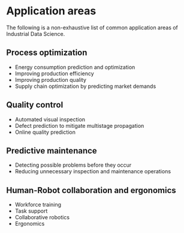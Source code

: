 # Application areas {#sec-0-applications}
::: {.callout-note}
The following is a non-exhaustive list of common application areas of Industrial Data Science.
:::

## Process optimization
- Energy consumption prediction and optimization
- Improving production efficiency
- Improving production quality
- Supply chain optimization by predicting market demands

## Quality control
- Automated visual inspection
- Defect prediction to mitigate multistage propagation
- Online quality prediction

## Predictive maintenance
- Detecting possible problems before they occur
- Reducing unnecessary inspection and maintenance operations

## Human-Robot collaboration and ergonomics
- Workforce training
- Task support
- Collaborative robotics
- Ergonomics
